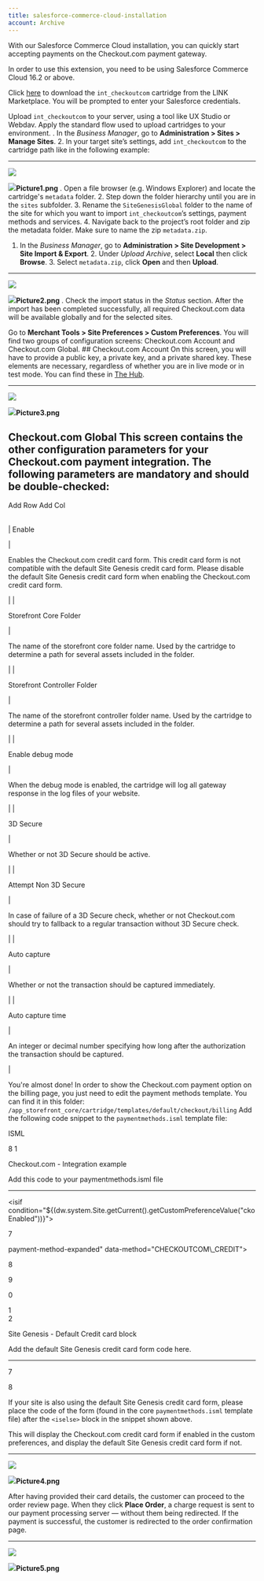 ```yaml
---
title: salesforce-commerce-cloud-installation
account: Archive
---
```


With our Salesforce Commerce Cloud installation, you can quickly start accepting payments on the Checkout.com payment gateway.

In order to use this extension, you need to be using Salesforce Commerce Cloud 16.2 or above.

Click [here](https://www.salesforce.com/products/commerce-cloud/partner-marketplace/partners/checkout-com/) to download the `int_checkoutcom` cartridge from the LINK Marketplace. You will be prompted to enter your Salesforce credentials.

Upload `int_checkoutcom` to your server, using a tool like UX Studio or Webdav. Apply the standard flow used to upload cartridges to your environment.
. In the _Business Manager_, go to **Administration > Sites > Manage Sites**. 2. In your target site’s settings, add `int_checkoutcom` to the cartridge path like in the following example:

---

![](https://files.readme.io/79c2efe-Picture1.png)

![](https://files.readme.io/79c2efe-Picture1.png)**Picture1.png**
. Open a file browser (e.g. Windows Explorer) and locate the cartridge's `metadata` folder. 2. Step down the folder hierarchy until you are in the `sites` subfolder. 3. Rename the `SiteGenesisGlobal` folder to the name of the site for which you want to import `int_checkoutcom`’s settings, payment methods and services. 4. Navigate back to the project’s root folder and zip the metadata folder. Make sure to name the zip `metadata.zip`.

1. In the _Business Manager_, go to **Administration > Site Development > Site Import & Export**. 2. Under _Upload Archive_, select **Local** then click **Browse**. 3. Select `metadata.zip`, click **Open** and then **Upload**.

---

![](https://files.readme.io/30723b2-Picture2.png)

![](https://files.readme.io/30723b2-Picture2.png)**Picture2.png**
. Check the import status in the _Status_ section. After the import has been completed successfully, all required Checkout.com data will be available globally and for the selected sites.

Go to **Merchant Tools > Site Preferences > Custom Preferences**. You will find two groups of configuration screens: Checkout.com Account and Checkout.com Global. ## Checkout.com Account On this screen, you will have to provide a public key, a private key, and a private shared key. These elements are necessary, regardless of whether you are in live mode or in test mode. You can find these in [The Hub](https://hub.checkout.com).

---

![](https://files.readme.io/fc824b6-Picture3.png)

![](https://files.readme.io/fc824b6-Picture3.png)**Picture3.png**

## Checkout.com Global This screen contains the other configuration parameters for your Checkout.com payment integration. The following parameters are mandatory and should be double-checked:

Add Row Add Col

|     |     |
| --- | --- |

|
Enable

|

Enables the Checkout.com credit card form. <span class="table-info">This credit card form is not compatible with the default Site Genesis credit card form. Please disable the default Site Genesis credit card form when enabling the Checkout.com credit card form.</span>

|
|

Storefront Core Folder

|

The name of the storefront core folder name. Used by the cartridge to determine a path for several assets included in the folder.

|
|

Storefront Controller Folder

|

The name of the storefront controller folder name. Used by the cartridge to determine a path for several assets included in the folder.

|
|

Enable debug mode

|

When the debug mode is enabled, the cartridge will log all gateway response in the log files of your website.

|
|

3D Secure

|

Whether or not 3D Secure should be active.

|
|

Attempt Non 3D Secure

|

In case of failure of a 3D Secure check, whether or not Checkout.com should try to fallback to a regular transaction without 3D Secure check.

|
|

Auto capture

|

Whether or not the transaction should be captured immediately.

|
|

Auto capture time

|

An integer or decimal number specifying how long after the authorization the transaction should be captured.

|

You're almost done! In order to show the Checkout.com payment option on the billing page, you just need to edit the payment methods template. You can find it in this folder: `/app_storefront_core/cartridge/templates/default/checkout/billing` Add the following code snippet to the `paymentmethods.isml` template file:

ISML

8
1

<iscomment>
Checkout.com - Integration example

Add this code to your paymentmethods.isml file

---

</iscomment>

<isif condition="${(dw.system.Site.getCurrent().getCustomPreferenceValue("ckoEnabled"))}">

7

 <div class="payment-method <isif condition="${!empty(pdict.selectedPaymentID) && pdict.selectedPaymentID=='CHECKOUTCOM\_CREDIT'}">payment-method-expanded</isif>" data-method="CHECKOUTCOM\_CREDIT">

8

 <div class="form-row form-caption cko-form">

9

<isinclude template="custom/credit/request/form" />0

</div>
1

</div>
2

<iselse>
<iscomment>

Site Genesis - Default Credit card block

Add the default Site Genesis credit card form code here.

---

7

</iscomment>
8

</isif>

If your site is also using the default Site Genesis credit card form, please place the code of the form (found in the core `paymentmethods.isml` template file) after the `<iselse>` block in the snippet shown above.

This will display the Checkout.com credit card form if enabled in the custom preferences, and display the default Site Genesis credit card form if not.

---

![](https://files.readme.io/e43dce0-Picture4.png)

![](https://files.readme.io/e43dce0-Picture4.png)**Picture4.png**

After having provided their card details, the customer can proceed to the order review page. When they click **Place Order**, a charge request is sent to our payment processing server — without them being redirected. If the payment is successful, the customer is redirected to the order confirmation page.

---

![](https://files.readme.io/cdca866-Picture5.png)

![](https://files.readme.io/cdca866-Picture5.png)**Picture5.png**
